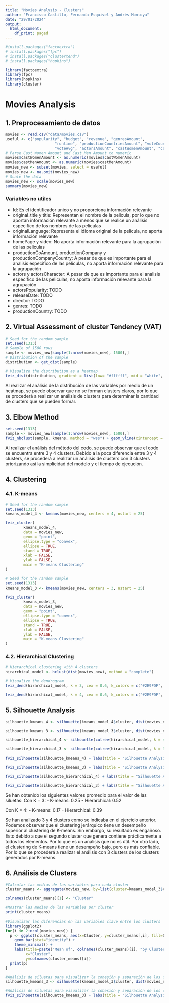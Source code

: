 ```yaml
---
title: "Movies Analysis - Clusters"
author: "Francisco Castillo, Fernanda Esquivel y Andrés Montoya"
date: "29/01/2024"
output:
  html_document:
    df_print: paged
---
```

```r
#install.packages("factoextra")
# install.packages("fpc")
# install.packages("clustertend")
# install.packages("hopkins")
```
```r
library(factoextra)
library(fpc)
library(hopkins)
library(cluster)
```
# Movies Analysis

## 1. Preprocesamiento de datos
```r
movies <- read.csv("data/movies.csv")
useful <- c("popularity", "budget", "revenue", "genresAmount", 
                      "runtime", "productionCountriesAmount", "voteCount", 
                      "voteAvg", "actorsAmount", "castWomenAmount", "castMenAmount")
# Parse Cast Women Amount and Cast Men Amount to numeric
movies$castWomenAmount <- as.numeric(movies$castWomenAmount)
movies$castMenAmount <- as.numeric(movies$castMenAmount)
movies_new <- subset(movies, select = useful)
movies_new <- na.omit(movies_new)
# Scale the data
movies_new <- scale(movies_new)
summary(movies_new)
```
### Variables no utiles
- Id: Es el identificador unico y no proporciona información relevante
- original_title y title: Representan el nombre de la pelicula, por lo que no aportan información relevante a menos que se realice un análisis especifico de los nombres de las peliculas
- originalLanguage: Representa el idioma original de la pelicula, no aporta información relevante
- homePage y video: No aporta información relevante para la agrupación de las peliculas
- productionCoAmount, productionCompany y productionCompanyCountry: A pesar de que es importante para el analisis especifico de las peliculas, no aporta información relevante para la agrupación
- actors y actorsCharacter: A pesar de que es importante para el analisis especifico de las peliculas, no aporta información relevante para la agrupación
- actorsPopularity: TODO
- releaseDate: TODO
- director: TODO
- genres: TODO
- productionCountry: TODO



## 2. Virtual Assessment of cluster Tendency (VAT)
```r
# Seed for the random sample
set.seed(1313)
# Sample of 1500 rows
sample <- movies_new[sample(1:nrow(movies_new), 1500),]
# Distribution of the sample
distribution <- get_dist(sample)

# Visualize the distribution as a heatmap
fviz_dist(distribution, gradient = list(low= "#ffffff", mid = "white", high ="#000000"))
```

Al realizar el análisis de la distribución de las variables por medio de un heatmap, se puede observar que no se forman clusters claros, por lo que se procederá a realizar un análisis de clusters para determinar la cantidad de clusters que se pueden formar.

## 3. Elbow Method
```r
set.seed(1313)
sample <- movies_new[sample(1:nrow(movies_new), 1500),]
fviz_nbclust(sample, kmeans, method = "wss") + geom_vline(xintercept = 3, linetype = 2)
```

Al realizar el análisis del método del codo, se puede observar que el codo se encuentra entre 3 y 4 clusters. Debido a la poca diferencia entre 3 y 4 clusters, se procederá a realizar un análisis de clusters con 3 clusters priorizando así la simplicidad del modelo y el tiempo de ejecución.

## 4. Clustering
### 4.1. K-means
```r
# Seed for the random sample
set.seed(1313)
kmeans_model_4 <- kmeans(movies_new, centers = 4, nstart = 25)
```
```r
fviz_cluster(
        kmeans_model_4,
        data = movies_new,
        geom = "point",
        ellipse.type = "convex",
        ellipse = TRUE,
        stand = TRUE,
        xlab = FALSE,
        ylab = FALSE,
        main = "K-means Clustering"
)
```
```r
# Seed for the random sample
set.seed(1313)
kmeans_model_3 <- kmeans(movies_new, centers = 3, nstart = 25)
```
```r
fviz_cluster(
        kmeans_model_3,
        data = movies_new,
        geom = "point",
        ellipse.type = "convex",
        ellipse = TRUE,
        stand = TRUE,
        xlab = FALSE,
        ylab = FALSE,
        main = "K-means Clustering"
)
```
### 4.2. Hierarchical Clustering
```r
# Hierarchical clustering with 4 clusters
hirarchical_model <- hclust(dist(movies_new), method = "complete")
```
```r
# Visualize the dendrogram
fviz_dend(hirarchical_model, k = 3, cex = 0.6, k_colors = c("#2E9FDF", "#00AFBB", "#E7B800", "#FC4E07"))
```
```r
fviz_dend(hirarchical_model, k = 4, cex = 0.6, k_colors = c("#2E9FDF", "#00AFBB", "#E7B800", "#FC4E07"))
```
## 5. Silhouette Analysis
```r
silhouette_kmeans_4 <- silhouette(kmeans_model_4$cluster, dist(movies_new))
```
```r
silhouette_kmeans_3 <- silhouette(kmeans_model_3$cluster, dist(movies_new))
```
```r
silhouette_hierarchical_4 <- silhouette(cutree(hirarchical_model, k = 4), dist(movies_new))
```
```r
silhouette_hierarchical_3 <- silhouette(cutree(hirarchical_model, k = 3), dist(movies_new))
```
```r
fviz_silhouette(silhouette_kmeans_4) + labs(title = "Silhouette Analysis - K-means")
```
```r
fviz_silhouette(silhouette_kmeans_3) + labs(title = "Silhouette Analysis - K-means")
```
```r
fviz_silhouette(silhouette_hierarchical_4) + labs(title = "Silhouette Analysis - Hierarchical")
```
```r
fviz_silhouette(silhouette_hierarchical_3) + labs(title = "Silhouette Analysis - Hierarchical")
```
Se han obtenido los siguientes valores promedio para el valor de las siluetas:
Con K = 3:
- K-means: 0.25
- Hierarchical: 0.52

Con K = 4:
- K-means: 0.17
- Hierarchical: 0.39

Se han analizado 3 y 4 clusters como se indicaba en el ejercicio anterior. Podemos observar que el clustering jerárquico tiene un desempeño superior al clustering de K-means. Sin embargo, su resultado es engañoso. Esto debido a que el segundo cluster que genera contiene prácticamente a todos los elementos. Por lo que es un análisis que no es útil. Por otro lado, el clustering de K-means tiene un desempeño bajo, pero es más confiable. Por lo que se procederá a realizar el análisis con 3 clusters de los clusters generados por K-means.

## 6. Análisis de Clusters
```r
#Calcular las medias de las variables para cada cluster
cluster_means <- aggregate(movies_new, by=list(cluster=kmeans_model_3$cluster), FUN=mean)

colnames(cluster_means)[1] <- "Cluster"

#Mostrar las medias de las variables por cluster
print(cluster_means)

#Visualizar las diferencias en las variables clave entre los clusters
library(ggplot2)
for(i in 2:ncol(movies_new)) {
  p <- ggplot(cluster_means, aes(x=Cluster, y=cluster_means[,i], fill=Cluster)) +
    geom_bar(stat="identity") +
    theme_minimal() +
    labs(title=paste("Mean of", colnames(cluster_means)[i], "by Cluster"),
         x="Cluster",
         y=colnames(cluster_means)[i])
  print(p)
}

#Análisis de siluetas para visualizar la cohesión y separación de los clusters
silhouette_kmeans_3 <- silhouette(kmeans_model_3$cluster, dist(movies_new))
```

```r
#Análisis de siluetas para visualizar la cohesión y separación de los clusters
fviz_silhouette(silhouette_kmeans_3) + labs(title = "Silhouette Analysis for K-means with 3 Clusters")
```